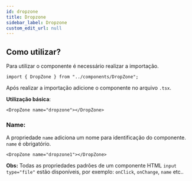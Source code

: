 ```yaml
---
id: dropzone
title: Dropzone
sidebar_label: Dropzone
custom_edit_url: null
---
```


## Como utilizar?

Para utilizar o componente é necessário realizar a importação.

```tsx
import { DropZone } from "../components/DropZone";
```

Após realizar a importação adicione o componente no arquivo `.tsx`.

**Utilização básica**:

```tsx
<DropZone name="dropzone"></DropZone>
```

### Name:

A propriedade `name` adiciona um nome para identificação do componente. `name` é obrigatório.

```tsx
<DropZone name="dropzone1"></DropZone>
```

**Obs:** Todas as propriedades padrões de um componente HTML `input type="file"` estão disponíveis,
por exemplo: `onClick`, `onChange`, `name` etc..
